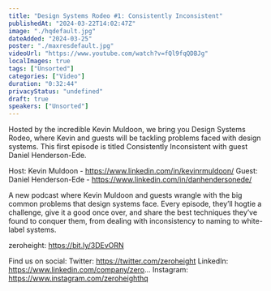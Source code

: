 ```yaml
---
title: "Design Systems Rodeo #1: Consistently Inconsistent"
publishedAt: "2024-03-22T14:02:47Z"
image: "./hqdefault.jpg"
dateAdded: "2024-03-25"
poster: "./maxresdefault.jpg"
videoUrl: "https://www.youtube.com/watch?v=fQl9fqQDBJg"
localImages: true
tags: ["Unsorted"]
categories: ["Video"]
duration: "0:32:44"
privacyStatus: "undefined"
draft: true
speakers: ["Unsorted"]
---
```

Hosted by the incredible Kevin Muldoon, we bring you Design Systems Rodeo, where Kevin and guests will be tackling problems faced with design systems. This first episode is titled Consistently Inconsistent with guest Daniel Henderson-Ede.

Host: Kevin Muldoon - https://www.linkedin.com/in/kevinrmuldoon/
Guest: Daniel Henderson-Ede - https://www.linkedin.com/in/danhendersonede/

A new podcast where Kevin Muldoon and guests wrangle with the big common problems that design systems face. Every episode, they’ll hogtie a challenge, give it a good once over, and share the best techniques they’ve found to conquer them, from dealing with inconsistency to naming to white-label systems.

zeroheight: https://bit.ly/3DEvORN

Find us on social:
Twitter: https://twitter.com/zeroheight
LinkedIn: https://www.linkedin.com/company/zero...
Instagram: https://www.instagram.com/zeroheighthq
